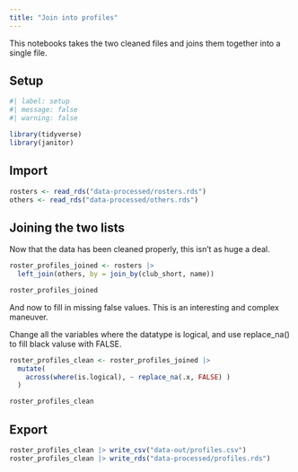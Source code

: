 ```yaml
---
title: "Join into profiles"
---
```


This notebooks takes the two cleaned files and joins them together into a single file.

## Setup

```r
#| label: setup
#| message: false
#| warning: false

library(tidyverse)
library(janitor)
```

## Import

```r
rosters <- read_rds("data-processed/rosters.rds")
others <- read_rds("data-processed/others.rds")
```


## Joining the two lists

Now that the data has been cleaned properly, this isn't as huge a deal.

```r
roster_profiles_joined <- rosters |> 
  left_join(others, by = join_by(club_short, name))

roster_profiles_joined
```

And now to fill in missing false values. This is an interesting and complex maneuver.

Change all the variables where the datatype is logical, and use replace_na() to fill black valuse with FALSE.

```r
roster_profiles_clean <- roster_profiles_joined |> 
  mutate(
    across(where(is.logical), ~ replace_na(.x, FALSE) )
  )

roster_profiles_clean
```

## Export

```r
roster_profiles_clean |> write_csv("data-out/profiles.csv")
roster_profiles_clean |> write_rds("data-processed/profiles.rds")
```


